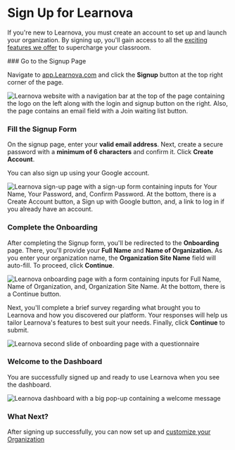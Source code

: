 
# Sign Up for Learnova

If you're new to Learnova, you must create an account to set up and launch your organization. By signing up, you'll gain access to all the [exciting features we offer](https://www.Learnova.com/docs/what-is-Learnova#key-features) to supercharge your classroom.

<Steps>
### Go to the Signup Page

Navigate to [app.Learnova.com](https://peopletalk.io) and click the **Signup** button at the top right corner of the page.

<Image
  src={DashboardHomePageSignedout}
  alt="Learnova website with a navigation bar at the top of the page containing the logo on the left along with the login and signup button on the right. Also, the page contains an email field with a Join waiting list button."
  quality="100"
/>

### Fill the Signup Form

On the signup page, enter your **valid email address**. Next, create a secure password with a **minimum of 6 characters** and confirm it. Click **Create Account**.

You can also sign up using your Google account.

<Image
  src={DashboardSignupPage}
  alt="Learnova sign-up page with a sign-up form containing inputs for Your Name, Your Password, and, Confirm Password. At the bottom, there is a Create Account button, a Sign up with Google button, and, a link to log in if you already have an account."
  quality="100"
/>

### Complete the Onboarding

After completing the Signup form, you'll be redirected to the **Onboarding** page. There, you'll provide your **Full Name** and **Name of Organization.** As you enter your organization name, the **Organization Site Name** field will auto-fill. To proceed, click **Continue**.

<Image
  src={DashboardOnboardingPage1}
  alt="Learnova onboarding page with a form containing inputs for Full Name, Name of Organization, and, Organization Site Name. At the bottom, there is a Continue button."
  quality="100"
/>

Next, you'll complete a brief survey regarding what brought you to Learnova and how you discovered our platform. Your responses will help us tailor Learnova's features to best suit your needs. Finally, click **Continue** to submit.

<Image
  src={DashboardOnboardingPage2}
  alt="Learnova second slide of onboarding page with a questionnaire"
  quality="100"
/>

### Welcome to the Dashboard

You are successfully signed up and ready to use Learnova when you see the dashboard.

<Image
  src={DashboardHomePageSignedin}
  alt="Learnova dashboard with a big pop-up containing a welcome message"
  quality="100"
/>

### What Next?

After signing up successfully, you can now set up and [customize your Organization](https://www.Learnova.com/docs/howtoguides/customize-organization)

</Steps>
